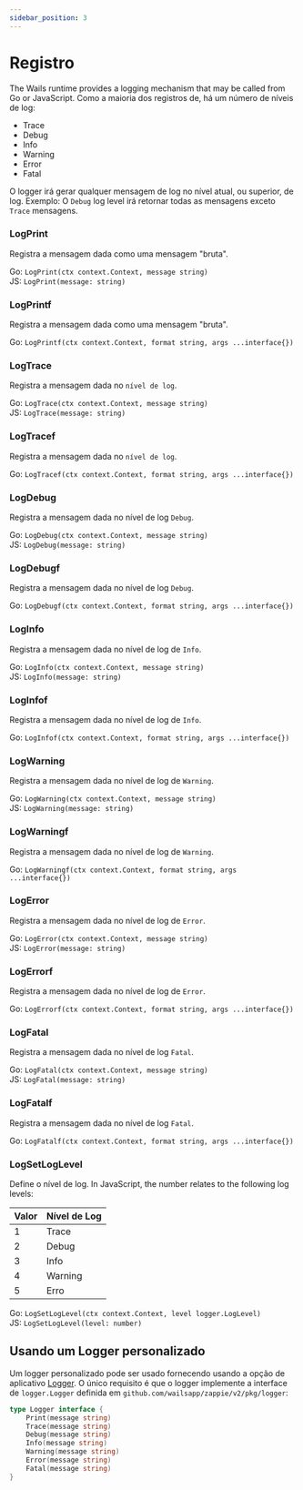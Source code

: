 ```yaml
---
sidebar_position: 3
---
```


# Registro

The Wails runtime provides a logging mechanism that may be called from Go or JavaScript. Como a maioria dos registros de, há um número de níveis de log:

- Trace
- Debug
- Info
- Warning
- Error
- Fatal

O logger irá gerar qualquer mensagem de log no nível atual, ou superior, de log. Exemplo: O `Debug` log level irá retornar todas as mensagens exceto `Trace` mensagens.

### LogPrint

Registra a mensagem dada como uma mensagem "bruta".

Go: `LogPrint(ctx context.Context, message string)`<br/> JS: `LogPrint(message: string)`

### LogPrintf

Registra a mensagem dada como uma mensagem "bruta".

Go: `LogPrintf(ctx context.Context, format string, args ...interface{})`<br/>

### LogTrace

Registra a mensagem dada no `nível de log`.

Go: `LogTrace(ctx context.Context, message string)`<br/> JS: `LogTrace(message: string)`

### LogTracef

Registra a mensagem dada no `nível de log`.

Go: `LogTracef(ctx context.Context, format string, args ...interface{})`<br/>

### LogDebug

Registra a mensagem dada no nível de log `Debug`.

Go: `LogDebug(ctx context.Context, message string)`<br/> JS: `LogDebug(message: string)`

### LogDebugf

Registra a mensagem dada no nível de log `Debug`.

Go: `LogDebugf(ctx context.Context, format string, args ...interface{})`<br/>

### LogInfo

Registra a mensagem dada no nível de log de `Info`.

Go: `LogInfo(ctx context.Context, message string)`<br/> JS: `LogInfo(message: string)`

### LogInfof

Registra a mensagem dada no nível de log de `Info`.

Go: `LogInfof(ctx context.Context, format string, args ...interface{})`<br/>

### LogWarning

Registra a mensagem dada no nível de log de `Warning`.

Go: `LogWarning(ctx context.Context, message string)`<br/> JS: `LogWarning(message: string)`

### LogWarningf

Registra a mensagem dada no nível de log de `Warning`.

Go: `LogWarningf(ctx context.Context, format string, args ...interface{})`<br/>

### LogError

Registra a mensagem dada no nível de log de `Error`.

Go: `LogError(ctx context.Context, message string)`<br/> JS: `LogError(message: string)`

### LogErrorf

Registra a mensagem dada no nível de log de `Error`.

Go: `LogErrorf(ctx context.Context, format string, args ...interface{})`<br/>

### LogFatal

Registra a mensagem dada no nível de log `Fatal`.

Go: `LogFatal(ctx context.Context, message string)`<br/> JS: `LogFatal(message: string)`

### LogFatalf

Registra a mensagem dada no nível de log `Fatal`.

Go: `LogFatalf(ctx context.Context, format string, args ...interface{})`<br/>

### LogSetLogLevel

Define o nível de log. In JavaScript, the number relates to the following log levels:

| Valor | Nível de Log |
| ----- | ------------ |
| 1     | Trace        |
| 2     | Debug        |
| 3     | Info         |
| 4     | Warning      |
| 5     | Erro         |

Go: `LogSetLogLevel(ctx context.Context, level logger.LogLevel)`<br/> JS: `LogSetLogLevel(level: number)`

## Usando um Logger personalizado

Um logger personalizado pode ser usado fornecendo usando a opção de aplicativo [Logger](../options.mdx#logger). O único requisito é que o logger implemente a interface de `logger.Logger` definida em `github.com/wailsapp/zappie/v2/pkg/logger`:

```go title="logger.go"
type Logger interface {
    Print(message string)
    Trace(message string)
    Debug(message string)
    Info(message string)
    Warning(message string)
    Error(message string)
    Fatal(message string)
}
```
